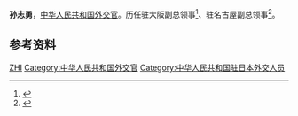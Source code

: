 '''孙志勇'''，[[中华人民共和国|中华人民共和国]][[外交官|外交官]]。历任驻大阪副总领事<ref>{{cite web |url=http://osaka.china-consulate.org/chn/xwdt/t1276258.htm |title=孙志勇副总领事前往大阪港慰问中国海员 |publisher=[[中华人民共和国驻大阪总领事馆|中华人民共和国驻大阪总领事馆]] |date=2015-06-25 |accessdate=2020-07-30}}</ref>、驻名古屋副总领事<ref>{{cite web |url=http://www.chinaqw.com/hqhr/2018/01-31/177286.shtml |title=中部日本华侨华人联合会举办新年会 |publisher=中国侨网 |date=2018-01-31 |accessdate=2020-07-30 |archive-date=2018-01-31 |archive-url=https://web.archive.org/web/20180131084037/http://www.chinaqw.com/hqhr/2018/01-31/177286.shtml |dead-url=no }}</ref>。

==参考资料==
{{reflist}}

{{start box}}
{{s-dip}}
{{succession box|||中华人民共和国驻大阪副总领事|2015年6月－2017年12月}}
{{succession box|[[赵大为|赵大为]]|[[季文斌|季文斌]]|中华人民共和国驻名古屋副总领事|2018年1月－2020年11月}}
{{end box}}

{{DEFAULTSORT:sun zhiyong}}

[[Category:孙姓|ZHI]]
[[Category:中华人民共和国外交官|Category:中华人民共和国外交官]]
[[Category:中华人民共和国驻日本外交人员|Category:中华人民共和国驻日本外交人员]]

{{China-poli-bio-stub}}